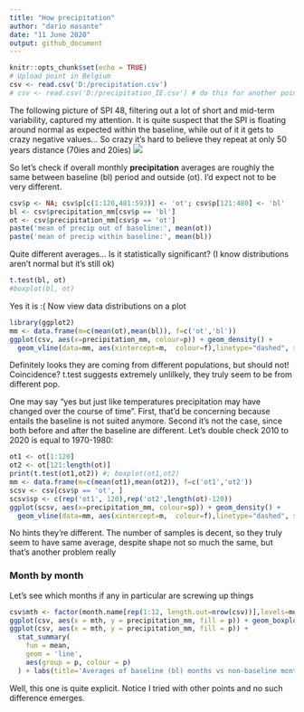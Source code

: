 ```yaml
---
title: "How precipitation"
author: "dario masante"
date: "11 June 2020"
output: github_document
---
```


```r
knitr::opts_chunk$set(echo = TRUE)
# Upload point in Belgium
csv <- read.csv('D:/precipitation.csv')
# csv <- read.csv('D:/precipitation_IE.csv') # do this for another point
```

The following picture of SPI 48, filtering out a lot of short and mid-term variability, captured my attention. It is quite suspect that the SPI is floating around normal as expected within the baseline, while out of it it gets to crazy negative values... So crazy  it's hard to believe they repeat at only 50 years distance (70ies and 20ies)
![](D:/spi48.PNG) 

So let's check if overall monthly **precipitation** averages are roughly the same between baseline (bl) period and outside (ot). I'd expect not to be very different.

```r
csv$p <- NA; csv$p[c(1:120,481:593)] <- 'ot'; csv$p[121:480] <- 'bl'
bl <- csv$precipitation_mm[csv$p == 'bl']
ot <- csv$precipitation_mm[csv$p == 'ot']
paste('mean of precip out of baseline:', mean(ot))
paste('mean of precip within baseline:', mean(bl))
```

Quite different averages... Is it statistically significant? (I know distributions aren't normal but it's still ok)

```r
t.test(bl, ot)
#boxplot(bl, ot)
```

Yes it is :( Now view data distributions on a plot

```r
library(ggplot2)
mm <- data.frame(m=c(mean(ot),mean(bl)), f=c('ot','bl'))
ggplot(csv, aes(x=precipitation_mm, colour=p)) + geom_density() +
  geom_vline(data=mm, aes(xintercept=m,  colour=f),linetype="dashed", size=1)
```

Definitely looks they are coming from different populations, but should not!
Coincidence? t.test suggests extremely unlilkely, they truly seem to be from different pop.

One may say "yes but just like temperatures precipitation may have changed over the course of time".
First, that'd be concerning because entails the baseline is not suited anymore. Second it's not the case, since both before and after the baseline are different.
Let's double check 2010 to 2020 is equal to 1970-1980:

```r
ot1 <- ot[1:120]
ot2 <- ot[121:length(ot)]
print(t.test(ot1,ot2)) #; boxplot(ot1,ot2)
mm <- data.frame(m=c(mean(ot1),mean(ot2)), f=c('ot1','ot2'))
scsv <- csv[csv$p == 'ot', ]
scsv$sp <- c(rep('ot1', 120),rep('ot2',length(ot)-120))
ggplot(scsv, aes(x=precipitation_mm, colour=sp)) + geom_density() +
  geom_vline(data=mm, aes(xintercept=m,  colour=f),linetype="dashed", size=1)
```

No hints they're different. The number of samples is decent, so they truly seem to have same average, despite shape not so much the same, but that's another problem really

### Month by month
Let's see which months if any in particular are screwing up things

```r
csv$mth <- factor(month.name[rep(1:12, length.out=nrow(csv))],levels=month.name)
ggplot(csv, aes(x = mth, y = precipitation_mm, fill = p)) + geom_boxplot()
ggplot(csv, aes(x = mth, y = precipitation_mm, fill = p)) + 
  stat_summary(
    fun = mean,
    geom = 'line',
    aes(group = p, colour = p)
  ) + labs(title='Averages of baseline (bl) months vs non-baseline months (ot)')
```

Well, this one is quite explicit. Notice I tried with other points and no such difference emerges.

